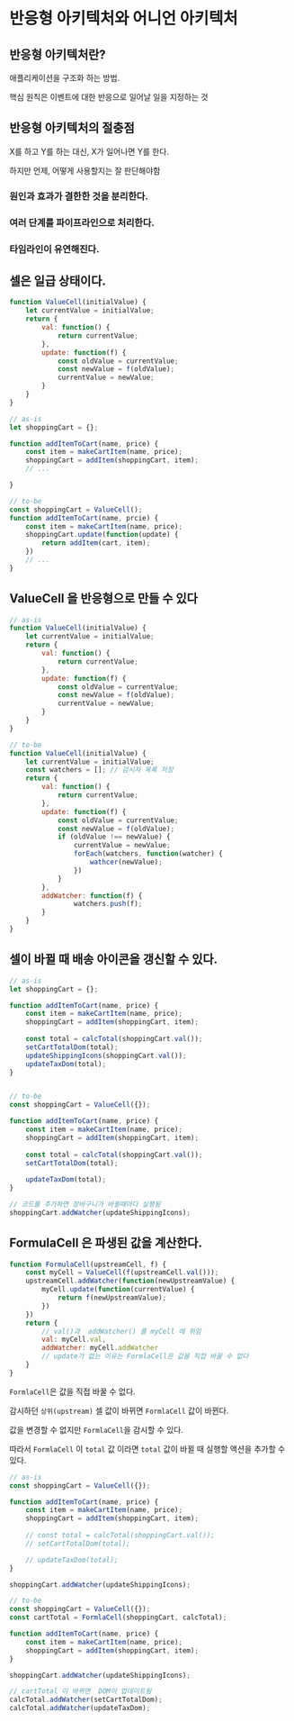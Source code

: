 # 반응형 아키텍처와 어니언 아키텍처


## 반응형 아키텍처란?

애플리케이션을 구조화 하는 방법.


핵심 원칙은 이벤트에 대한 반응으로 일어날 일을 지정하는 것


## 반응형 아키텍처의 절충점

X를 하고 Y를 하는 대신, X가 일어나면 Y를 한다.

하지만 언제, 어떻게 사용할지는 잘 판단해야함


### 원인과 효과가 결한한 것을 분리한다.

### 여러 단계를 파이프라인으로 처리한다.

### 타임라인이 유연해진다.

## 셀은 일급 상태이다.


```js
function ValueCell(initialValue) {
    let currentValue = initialValue;
    return {
        val: function() {
            return currentValue;
        },
        update: function(f) {
            const oldValue = currentValue;
            const newValue = f(oldValue);
            currentValue = newValue;
        }
    }
}
```



```js
// as-is
let shoppingCart = {};

function addItemToCart(name, price) {
    const item = makeCartItem(name, price);
    shoppingCart = addItem(shoppingCart, item);
    // ...

}

// to-be
const shoppingCart = ValueCell();
function addItemToCart(name, prcie) {
    const item = makeCartItem(name, price);
    shoppingCart.update(function(update) {
        return addItem(cart, item);
    })
    // ...
}
```



##  ValueCell 을 반응형으로 만들 수 있다

```js
// as-is
function ValueCell(initialValue) {
    let currentValue = initialValue;
    return {
        val: function() {
            return currentValue;
        },
        update: function(f) {
            const oldValue = currentValue;
            const newValue = f(oldValue);
            currentValue = newValue;
        }
    }
}

// to-be
function ValueCell(initialValue) {
    let currentValue = initialValue;
    const watchers = []; // 감시자 목록 저장
    return {
        val: function() {
            return currentValue;
        },
        update: function(f) {
            const oldValue = currentValue;
            const newValue = f(oldValue);
            if (oldValue !== newValue) {
                currentValue = newValue;
                forEach(watchers, function(watcher) {
                    wathcer(newValue);
                })
            }
        },
        addWatcher: function(f) {
                watchers.push(f);
        }
    }
}
```


## 셀이 바뀔 때 배송 아이콘을 갱신할 수 있다.

```js
// as-is
let shoppingCart = {};

function addItemToCart(name, price) {
    const item = makeCartItem(name, price);
    shoppingCart = addItem(shoppingCart, item);
    
    const total = calcTotal(shoppingCart.val());
    setCartTotalDom(total);
    updateShippingIcons(shoppingCart.val());
    updateTaxDom(total);
}


// to-be
const shoppingCart = ValueCell({});

function addItemToCart(name, price) {
    const item = makeCartItem(name, price);
    shoppingCart = addItem(shoppingCart, item);
    
    const total = calcTotal(shoppingCart.val());
    setCartTotalDom(total);
    
    updateTaxDom(total);
}

// 코드를 추가하면 장바구니가 바뀔때마다 실행됨
shoppingCart.addWatcher(updateShippingIcons);
```


## FormulaCell 은 파생된 값을 계산한다.


```js
function FormulaCell(upstreamCell, f) {
    const myCell = ValueCell(f(upstreamCell.val()));
    upstreamCell.addWatcher(function(newUpstreamValue) {
        myCell.update(function(currentValue) {
            return f(newUpstreamValue);
        })
    })
    return {
        // val()과  addWatcher() 를 myCell 에 위임
        val: myCell.val, 
        addWatcher: myCell.addWatcher
        // update가 없는 이유는 FormlaCell은 값을 직접 바꿀 수 없다
    }
}
```


`FormlaCell`은 값을 직접 바꿀 수 없다. 

감시하던 `상위(upstream)` 셀 값이 바뀌면 `FormlaCell` 값이 바뀐다.


값을 변경할 수 없지만 `FormlaCell`을 감시할 수 있다. 

따라서 `FormlaCell` 이 `total` 값 이라면  `total` 값이 바뀔 때 실행할 액션을 추가할 수 있다.



```js
// as-is
const shoppingCart = ValueCell({});

function addItemToCart(name, price) {
    const item = makeCartItem(name, price);
    shoppingCart = addItem(shoppingCart, item);
    
    // const total = calcTotal(shoppingCart.val());
    // setCartTotalDom(total);

    // updateTaxDom(total);
}

shoppingCart.addWatcher(updateShippingIcons);

// to-be
const shoppingCart = ValueCell({});
const cartTotal = FormlaCell(shoppingCart, calcTotal);

function addItemToCart(name, price) {
    const item = makeCartItem(name, price);
    shoppingCart = addItem(shoppingCart, item);
}

shoppingCart.addWatcher(updateShippingIcons);

// cartTotal 이 바뀌면  DOM이 업데이트됨
calcTotal.addWatcher(setCartTotalDom);
calcTotal.addWatcher(updateTaxDom);

```


